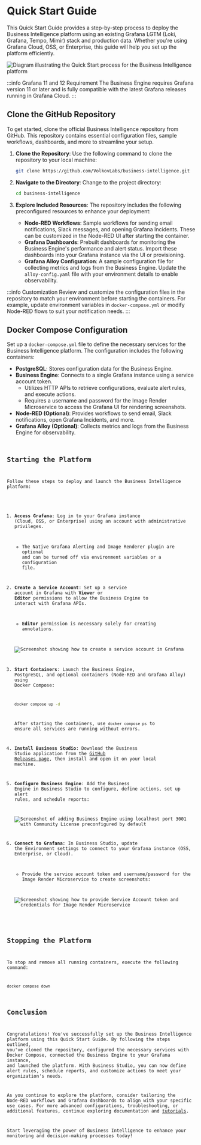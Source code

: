 
# Quick Start Guide

This Quick Start Guide provides a step-by-step process to deploy the Business Intelligence platform using an existing Grafana LGTM (Loki, Grafana, Tempo, Mimir) stack and production data. Whether you're using Grafana Cloud, OSS, or Enterprise, this guide will help you set up the platform efficiently.

<Image
  title="Quick Start Overview"
  src="/img/big/quick-start/quick-start.png"
  alt="Diagram illustrating the Quick Start process for the Business Intelligence platform"
/>

:::info Grafana 11 and 12 Requirement
The Business Engine requires Grafana version 11 or later and is fully compatible with the latest Grafana releases running in Grafana Cloud.
:::

## Clone the GitHub Repository

To get started, clone the official Business Intelligence repository from GitHub. This repository contains essential configuration files, sample workflows, dashboards, and more to streamline your setup.

1. **Clone the Repository**: Use the following command to clone the repository to your local machine:

   ```sh
   git clone https://github.com/VolkovLabs/business-intelligence.git
   ```

2. **Navigate to the Directory**: Change to the project directory:

   ```sh
   cd business-intelligence
   ```

3. **Explore Included Resources**: The repository includes the following preconfigured resources to enhance your deployment:
   - **Node-RED Workflows**: Sample workflows for sending email notifications, Slack messages, and opening Grafana Incidents. These can be customized in the Node-RED UI after starting the container.
   - **Grafana Dashboards**: Prebuilt dashboards for monitoring the Business Engine's performance and alert status. Import these dashboards into your Grafana instance via the UI or provisioning.
   - **Grafana Alloy Configuration**: A sample configuration file for collecting metrics and logs from the Business Engine. Update the `alloy-config.yaml` file with your environment details to enable observability.

:::info Customization
Review and customize the configuration files in the repository to match your environment before starting the containers. For example, update environment variables in `docker-compose.yml` or modify Node-RED flows to suit your notification needs.
:::

## Docker Compose Configuration

Set up a `docker-compose.yml` file to define the necessary services for the Business Intelligence platform. The configuration includes the following containers:

- **PostgreSQL**: Stores configuration data for the Business Engine.
- **Business Engine**: Connects to a single Grafana instance using a service account token.
  - Utilizes HTTP APIs to retrieve configurations, evaluate alert rules, and execute actions.
  - Requires a username and password for the Image Render Microservice to access the Grafana UI for rendering screenshots.
- **Node-RED (Optional)**: Provides workflows to send email, Slack notifications, open Grafana Incidents, and more.
- **Grafana Alloy (Optional)**: Collects metrics and logs from the Business Engine for observability.

<Code
  url="https://github.com/VolkovLabs/business-intelligence/blob/main/docker-compose.yml"
  language="yaml"
  title="Quick Start Docker Compose Configuration"
/>

## Starting the Platform

Follow these steps to deploy and launch the Business Intelligence platform:

1. **Access Grafana**: Log in to your Grafana instance (Cloud, OSS, or Enterprise) using an account with administrative privileges.

   - The Native Grafana Alerting and Image Renderer plugin are optional and can be turned off via environment variables or a configuration file.

2. **Create a Service Account**: Set up a service account in Grafana with **Viewer** or **Editor** permissions to allow the Business Engine to interact with Grafana APIs.

   - **Editor** permission is necessary solely for creating annotations.

   <Image
     title="Grafana Service Account Setup"
     src="/img/big/quick-start/grafana-account.png"
     alt="Screenshot showing how to create a service account in Grafana"
   />

3. **Start Containers**: Launch the Business Engine, PostgreSQL, and optional containers (Node-RED and Grafana Alloy) using Docker Compose:

   ```sh
   docker compose up -d
   ```

   After starting the containers, use `docker compose ps` to ensure all services are running without errors.

4. **Install Business Studio**: Download the Business Studio application from the [GitHub Releases page](https://github.com/VolkovLabs/business-intelligence/releases), then install and open it on your local machine.

5. **Configure Business Engine**: Add the Business Engine in Business Studio to configure, define actions, set up alert rules, and schedule reports:

   <Image
     title="Add Business Engine in Business Studio"
     src="/img/big/quick-start/add-engine.png"
     alt="Screenshot of adding Business Engine using localhost port 3001 with Community License preconfigured by default"
   />

6. **Connect to Grafana**: In Business Studio, update the Environment settings to connect to your Grafana instance (OSS, Enterprise, or Cloud).

   - Provide the service account token and username/password for the Image Render Microservice to create screenshots:

   <Image
     title="Connect Business Engine to Grafana"
     src="/img/big/quick-start/connect-grafana.png"
     alt="Screenshot showing how to provide Service Account token and credentials for Image Render Microservice"
   />

## Stopping the Platform

To stop and remove all running containers, execute the following command:

```sh
docker compose down
```

## Conclusion

Congratulations! You've successfully set up the Business Intelligence platform using this Quick Start Guide. By following the steps outlined, you've cloned the repository, configured the necessary services with Docker Compose, connected the Business Engine to your Grafana instance, and launched the platform. With Business Studio, you can now define alert rules, schedule reports, and customize actions to meet your organization's needs.

As you continue to explore the platform, consider tailoring the Node-RED workflows and Grafana dashboards to align with your specific use cases. For more advanced configurations, troubleshooting, or additional features, continue exploring documentation and [tutorials](/big/tutorials/).

Start leveraging the power of Business Intelligence to enhance your monitoring and decision-making processes today!
